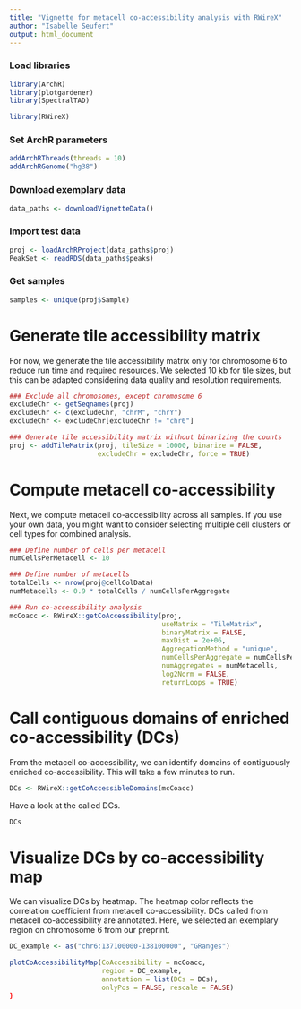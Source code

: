 ```yaml
---
title: "Vignette for metacell co‐accessibility analysis with RWireX"
author: "Isabelle Seufert"
output: html_document
---
```


### Load libraries
```r
library(ArchR)
library(plotgardener)
library(SpectralTAD)

library(RWireX)
```

### Set ArchR parameters
```r
addArchRThreads(threads = 10)
addArchRGenome("hg38")
```

### Download exemplary data
```r
data_paths <- downloadVignetteData()
```

### Import test data
```r
proj <- loadArchRProject(data_paths$proj)
PeakSet <- readRDS(data_paths$peaks)
```

### Get samples
```r
samples <- unique(proj$Sample)
```

# Generate tile accessibility matrix
For now, we generate the tile accessibility matrix only for chromosome 6 to reduce run time and required resources. We selected 10 kb for tile sizes, but this can be adapted considering data quality and resolution requirements.

```r
### Exclude all chromosomes, except chromosome 6
excludeChr <- getSeqnames(proj)
excludeChr <- c(excludeChr, "chrM", "chrY")
excludeChr <- excludeChr[excludeChr != "chr6"]

### Generate tile accessibility matrix without binarizing the counts
proj <- addTileMatrix(proj, tileSize = 10000, binarize = FALSE, 
                      excludeChr = excludeChr, force = TRUE)
```

# Compute metacell co-accessibility
Next, we compute metacell co-accessibility across all samples. If you use your own data, you might want to consider selecting multiple cell clusters or cell types for combined analysis.

```r
### Define number of cells per metacell
numCellsPerMetacell <- 10

### Define number of metacells
totalCells <- nrow(proj@cellColData)
numMetacells <- 0.9 * totalCells / numCellsPerAggregate

### Run co-accessibility analysis
mcCoacc <- RWireX::getCoAccessibility(proj, 
                                      useMatrix = "TileMatrix", 
                                      binaryMatrix = FALSE,
                                      maxDist = 2e+06, 
                                      AggregationMethod = "unique",
                                      numCellsPerAggregate = numCellsPerMetacell,
                                      numAggregates = numMetacells, 
                                      log2Norm = FALSE, 
                                      returnLoops = TRUE)
```

# Call contiguous domains of enriched co-accessibility (DCs)
From the metacell co-accessibility, we can identify domains of contiguously enriched co-accessibility. This will take a few minutes to run.

```r
DCs <- RWireX::getCoAccessibleDomains(mcCoacc)
```

Have a look at the called DCs.

```r
DCs
```

# Visualize DCs by co-accessibility map
We can visualize DCs by heatmap. The heatmap color reflects the correlation coefficient from metacell co-accessibility. DCs called from metacell co-accessibility are annotated. Here, we selected an exemplary region on chromosome 6 from our preprint.

```r
DC_example <- as("chr6:137100000-138100000", "GRanges")

plotCoAccessibilityMap(CoAccessibility = mcCoacc,
                       region = DC_example,
                       annotation = list(DCs = DCs),
                       onlyPos = FALSE, rescale = FALSE)
}
```